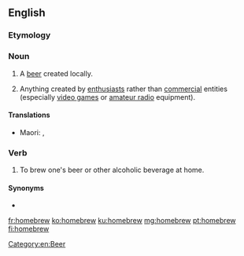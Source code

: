==English==
{{wikipedia}}

===Etymology===
{{compound|home|brew|lang=en}}

===Noun===
{{en-noun}}

# A [[beer]] created locally.
# {{label|en|informal}} Anything created by [[enthusiast]]s rather than [[commercial]] entities (especially [[video game]]s or [[amateur radio]] equipment).

====Translations====
{{trans-top|a beer created by enthusiasts rather than commercially}}
{{trans-mid}}
* Maori: {{t|mi|paikaka}}, {{t|mi|toukorere}}
{{trans-bottom}}

===Verb===
{{en-verb}}

# To brew one's beer or other alcoholic beverage at home.

====Synonyms====
* {{l|en|craft beer}}

[[Category:en:Beer]]

[[fr:homebrew]]
[[ko:homebrew]]
[[ku:homebrew]]
[[mg:homebrew]]
[[pt:homebrew]]
[[fi:homebrew]]